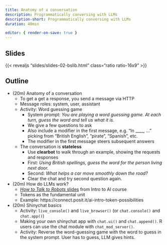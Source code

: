 ```yaml
---
title: Anatomy of a conversation
description: Programmatically conversing with LLMs
description-short: Programmatically conversing with LLMs
duration: 40min

editor: { render-on-save: true }
---
```


## Slides

{{< revealjs "slides/slides-02-bslib.html" class="ratio ratio-16x9" >}}

## Outline

- (20m) Anatomy of a conversation
  - To get a get a response, you send a message via HTTP
  - Message roles: system, user, assistant
  - Activity: Word guessing game
    - System prompt: _You are playing a word guessing game. At each turn, guess the word and tell us what it is._
    - We give a few questions to ask
    - Also include a modifier in the first message, e.g. "In ____, ..." picking from "British English", "pirate", "Spanish", etc.
    - The modifier in the first message steers subsequent answers
  - The conversation is **stateless**
    - Use **clearbot** to walk through an example, showing the requests and responses
    - First: _Using British spellings, guess the word for the person living next door._
    - Second: _What helps a car move smoothly down the road?_
    - Clear the chat and try second question again.

- (20m) How do LLMs work?
  - [_How to Talk to Robots_ slides](https://connect.posit.it/ai-intro-posit/slides/slides-01-intro.html) from Intro to AI course
  - Tokens as the fundamental unit
  - Example: https://connect.posit.it/ai-intro-token-possibilities

- (20m) Shinychat basics
  - Activity: `live_console()` and `live_browser()` (or `chat.console()` and `chat.app()`)
  - Making your own shinychat app with `chat.ui()` and `chat.append()`. R users can use the chat module with `chat_mod_server()`.
  - Activity: Reverse the word-guessing game with the word to guess in the system prompt. User has to guess, LLM gives hints.
